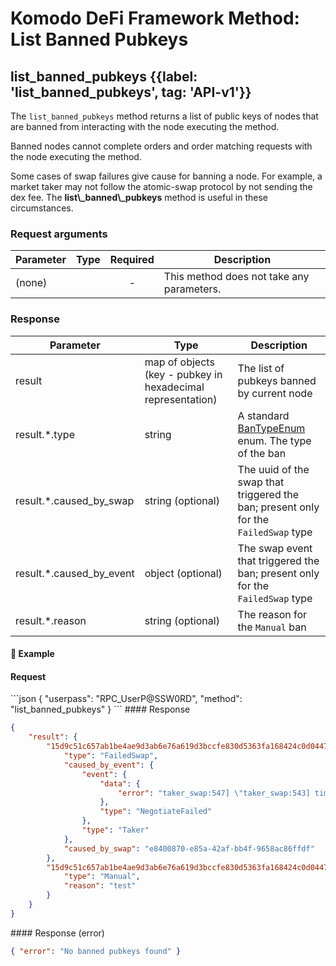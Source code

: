 
# Komodo DeFi Framework Method: List Banned Pubkeys

## list\_banned\_pubkeys {{label: 'list_banned_pubkeys', tag: 'API-v1'}}

The `list_banned_pubkeys` method returns a list of public keys of nodes that are banned from interacting with the node executing the method.

Banned nodes cannot complete orders and order matching requests with the node executing the method.

<Note>
  Some cases of swap failures give cause for banning a node. For example, a market taker may not follow the atomic-swap protocol by not sending the dex fee. The <b>list\_banned\_pubkeys</b> method is useful in these circumstances.
</Note>

### Request arguments

| Parameter | Type | Required | Description                               |
| --------- | ---- | :------: | ----------------------------------------- |
| (none)    |      |     -    | This method does not take any parameters. |

### Response

| Parameter                   | Type                                                        | Description                                                                                                           |
| --------------------------- | ----------------------------------------------------------- | --------------------------------------------------------------------------------------------------------------------- |
| result                      | map of objects (key - pubkey in hexadecimal representation) | The list of pubkeys banned by current node                                                                            |
| result.\*.type              | string                                                      | A standard [BanTypeEnum](/komodo-defi-framework/api/common_structures/enums/#ban-type-enum) enum. The type of the ban |
| result.\*.caused\_by\_swap  | string (optional)                                           | The uuid of the swap that triggered the ban; present only for the `FailedSwap` type                                   |
| result.\*.caused\_by\_event | object (optional)                                           | The swap event that triggered the ban; present only for the `FailedSwap` type                                         |
| result.\*.reason            | string (optional)                                           | The reason for the `Manual` ban                                                                                       |

#### 📌 Example

#### Request

<CodeGroup title="list_banned_pubkeys" tag="POST" label="list_banned_pubkeys" mm2MethodDecorate="true">
  ```json
  {
    "userpass": "RPC_UserP@SSW0RD",
    "method": "list_banned_pubkeys"
  }
  ```
</CodeGroup>

<CollapsibleSection expandedText="Hide Response" collapsedText="Show Response">
  #### Response

  ```json
  {
      "result": {
          "15d9c51c657ab1be4ae9d3ab6e76a619d3bccfe830d5363fa168424c0d044732": {
              "type": "FailedSwap",
              "caused_by_event": {
                  "event": {
                      "data": {
                          "error": "taker_swap:547] \"taker_swap:543] timeout (180.0 > 180.0)\""
                      },
                      "type": "NegotiateFailed"
                  },
                  "type": "Taker"
              },
              "caused_by_swap": "e8400870-e85a-42af-bb4f-9658ac86ffdf"
          },
          "15d9c51c657ab1be4ae9d3ab6e76a619d3bccfe830d5363fa168424c0d044730": {
              "type": "Manual",
              "reason": "test"
          }
      }
  }
  ```
</CollapsibleSection>

<CollapsibleSection expandedText="Hide Error Response" collapsedText="Show Error Response">
  #### Response (error)

  ```json
  { "error": "No banned pubkeys found" }
  ```
</CollapsibleSection>
